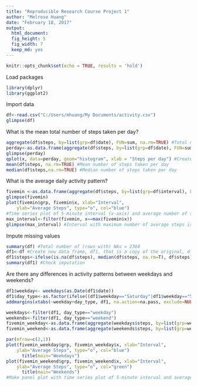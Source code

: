 ---
title: "Reproducible Research Course Project 1"
author: "Melrose Huang"
date: "February 18, 2017"
output: 
  html_document: 
  fig_height: 5
  fig_width: 7
  keep_md: yes
---

```{r setup, include=FALSE}
knitr::opts_chunk$set(echo = TRUE, results = 'hold')
```
Load packages
```{r}
library(dplyr)
library(ggplot2)
```
Import data
```{r}
df<-read.csv("C:/Users/mhuang/My Documents/activity.csv")
glimpse(df)
```
What is the mean total number of steps taken per day?
```{r}
aggregate(df$steps, by=list(grp=df$date), FUN=sum, na.rm=TRUE) #Total number of steps per day
perday<-as.data.frame(aggregate(df$steps, by=list(grp=df$date), FUN=sum, na.rm=T)) #Create data frame of table representing total # of steps per day
glimpse(perday)
qplot(x, data=perday, geom="histogram", xlab = "Steps per day") #Create histogram representing total number of steps per day
mean(df$steps, na.rm=TRUE) #Mean number of steps taken per day
median(df$steps,na.rm=TRUE) #Median number of steps taken per day
```
What is the average daily activity pattern?
```{r}
fivemin <-as.data.frame(aggregate(df$steps, by=list(grp=df$interval), FUN=mean, na.rm=T)) #Create data frame of table representing average # steps per interval
glimpse(fivemin)
plot(fivemin$grp, fivemin$x, xlab="Interval",
  	ylab="Average Steps", type="o", col="blue")
#Time series plot of 5-minute interval (x-axis) and average number of steps taken averaged across all days (y-axis)
max_interval<-filter(fivemin, x==max(fivemin$x))
glimpse(max_interval) #Interval with maximum number of average steps is 835.
```
Impute missing values
```{r}
summary(df) #Total number of (rows with) NAs = 2304
df1<-df #Create new data frame, df1, that is a copy of the original, df
df1$steps<-ifelse(is.na(df$steps), median(df$steps, na.rm=T), df$steps) #Replace NA steps value with median steps value (0) in the df1 data frame
summary(df1) #Check imputation
```
Are there any differences in activity patterns between weekdays and weekends?
```{r}
df1$weekday<- weekdays(as.Date(df1$date))
df1$day_type<-as.factor(ifelse((df1$weekday=="Saturday"|df1$weekday=="Sunday"), "weekend", "weekday")) #Create new factor variable w/ two levels (weekday and weekend)
addmargins(xtabs(~weekday+day_type, df1, na.action=na.pass, exclude=NULL)) #Check new variable by running crosstabs

weekdays<-filter(df1, day_type=="weekday")
weekends<-filter(df1, day_type=="weekend")
fivemin_weekday<-as.data.frame(aggregate(weekdays$steps, by=list(grp=weekdays$interval), FUN=mean, na.rm=T))
fivemin_weekend<-as.data.frame(aggregate(weekends$steps, by=list(grp=weekends$interval), FUN=mean, na.rm=T))

par(mfrow=c(2,1))
plot(fivemin_weekday$grp, fivemin_weekday$x, xlab="Interval",
  	ylab="Average Steps", type="o", col="blue")
      title(main="Weekdays")
plot(fivemin_weekend$grp, fivemin_weekend$x, xlab="Interval",
  	ylab="Average Steps", type="o", col="green")
      title(main="Weekends")
#Make panel plot with time series plot of 5-minute interval and average # steps across all weekday days or weekend days 
```
